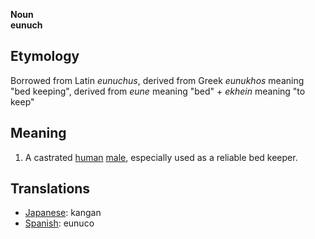 '''Noun'''<br>
'''eunuch'''

== Etymology ==

Borrowed from Latin ''eunuchus'', derived from Greek ''eunukhos'' meaning "bed keeping", derived from ''eune'' meaning "bed" + ''ekhein'' meaning "to keep"

== Meaning ==

#A castrated [[human]] [[male]], especially used as a reliable bed keeper.

== Translations ==

*[[Japanese]]: kangan
*[[Spanish]]: eunuco